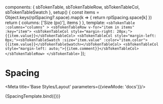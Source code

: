 

  components: { sbTokenTable, sbTokenTableRow, sbTokenTableCol, sbTokenTableSwatch },
  setup() {
    const items = Object.keys(rplSpacing?.space).map(k => {
      return rplSpacing.space[k]
    })
    return {
      columns: ['Size (px)'],
      items
    }
  },
  template: `
    <sbTokenTable :columns="columns" >
      <sbTokenTableRow v-for="item in items" :key="item">
        <sbTokenTableCol style="margin-right: 20px;">{{item.value}}</sbTokenTableCol>
        <sbTokenTableCol style="margin-left: 0px;"><sbTokenTableSwatch :size="item.value" :color="item.color">{{item.value}}</sbTokenTableSwatch></sbTokenTableCol>
        <sbTokenTableCol style="margin-left: auto;">{{item.comment}}</sbTokenTableCol>
      </sbTokenTableRow>
    </sbTokenTable>
  `
});

# Spacing

<Meta title='Base Styles/Layout' parameters={{viewMode: 'docs'}}/>

<Canvas>
  <Story name="Spacing">
    {SpacingTemplate.bind({})}
  </Story>
</Canvas>
